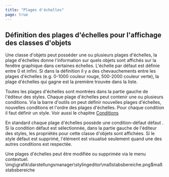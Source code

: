```yaml
---
title: "Plages d'échelles"
page: true
---
```

## D&#233;finition des plages d&#39;&#233;chelles pour l&#39;affichage des classes d&#39;objets

Une classe d&#39;objets peut poss&#233;der une ou plusieurs plages d&#39;&#233;chelles, la plage d&#39;&#233;chelles donne l&#39;information sur quels objets sont affich&#233;s sur la fen&#234;tre graphique dans certaines &#233;chelles. L&#39;&#233;chelle par d&#233;faut est d&#233;finie entre 0 et infini. 
Si dans la d&#233;finition il y a des chevauchements entre les plages d&#39;&#233;chelles (e.g. 0-1000 couleur rouge, 500-2000 couleur verte), la plage d&#39;&#233;chelles qui gagne est la premi&#232;re trouv&#233;e dans la liste.

Toutes les plages d&#39;&#233;chelles sont montr&#233;es dans la partie gauche de l&#39;&#233;diteur des styles.
Chaque plage d&#39;&#233;chelles peut contenir une ou plusieurs conditions.
Via la barre d&#39;outils on peut d&#233;finir nouvelles plages d&#39;&#233;chelles, nouvelles conditions et l&#39;ordre des plages d&#39;&#233;chelles.
Pour chaque condition il faut d&#233;finir un style.
<Success>
Voir aussi le chapitre [Conditions](../../darstellungsmanager/stylingeditor/bedingungbearbeiten)
</Success>

En standard chaque plage d&#39;&#233;chelles poss&#232;de une condition-d&#233;faut  <Border>défaut</Border> . Si la condition d&#233;faut est s&#233;lectionn&#233;e, dans la partie gauche de l&#39;&#233;diteur des styles, les propri&#233;t&#233;s pour cette classe d&#39;objets sont affich&#233;es.
<Success>
Si le style  <Border>défaut</Border>  est supprim&#233;, l&#39;&#233;l&#233;ment est visualis&#233; seulement quand une des autres conditions est respect&#233;e.
</Success>


Une plages d&#39;&#233;chelles peut &#234;tre modifi&#233;e ou supprim&#233;e via le menu contextuel.<Image>\img\grafik\darstellungsmanager\stylingeditor\maßstabsbereiche.png$maßstabsbereiche</Image>


